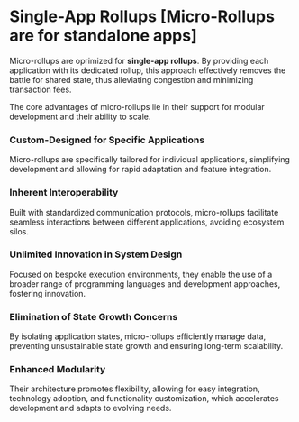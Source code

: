 # Single-App Rollups [Micro-Rollups are for standalone apps]

Micro-rollups are oprimized for **single-app rollups**. By providing each application with its dedicated rollup, this approach effectively removes the battle for shared state, thus alleviating congestion and minimizing transaction fees.

The core advantages of micro-rollups lie in their support for modular development and their ability to scale.

### Custom-Designed for Specific Applications

Micro-rollups are specifically tailored for individual applications, simplifying development and allowing for rapid adaptation and feature integration.

### Inherent Interoperability

Built with standardized communication protocols, micro-rollups facilitate seamless interactions between different applications, avoiding ecosystem silos.

### Unlimited Innovation in System Design

Focused on bespoke execution environments, they enable the use of a broader range of programming languages and development approaches, fostering innovation.

### Elimination of State Growth Concerns

By isolating application states, micro-rollups efficiently manage data, preventing unsustainable state growth and ensuring long-term scalability.

### Enhanced Modularity

Their architecture promotes flexibility, allowing for easy integration, technology adoption, and functionality customization, which accelerates development and adapts to evolving needs.
